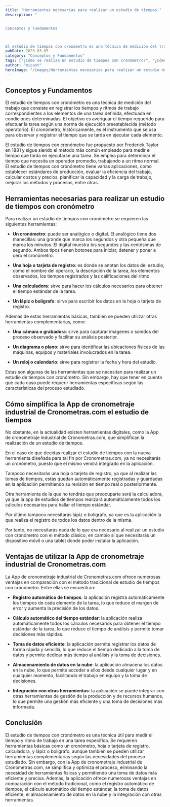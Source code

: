 ```yaml
---
title: "Herramientas necesarias para realizar un estudio de tiempos."
description: "


Conceptos y Fundamentos



El estudio de tiempos con cronómetro es una técnica de medición del trabajo que consiste en registrar los tiempos y ritm..."
pubDate: 2023-03-05
category: "Conceptos y Fundamentos"
tags: ["¿Cómo se realiza un estudio de tiempos con cronómetro?", "¿Cómo simplifica la App de cronometraje industrial de Cronometras.com el estudio de tiempos?", "¿Cuáles son las herramientas necesarias para realizar un estudio de tiempos con cronómetro?", "¿Cuáles son las ventajas de utilizar la App de cronometraje industrial de Cronometras.com?", "¿Qué es el estudio de tiempos con cronómetro?", "¿Qué es la App de cronometraje industrial de Cronometras.com?", "App de cronometraje industrial", "App de cronometraje industrial de Cronometras.com", "calculadora", "calcular costos y precios", "Cálculos", "calendario", "cámara", "cámara o grabadora", "Capacidad y carga de trabajo", "Costos y precios", "Cronometras.com", "cronómetro", "cronómetro analógico", "cronómetro digital", "diagrama de proceso", "diagrama o plano", "Dispositivo móvil", "dispositivo móvil o tablet", "Eficiencia del trabajo", "establecer estándares de producción", "Estándares de producción", "Estudio de tiempos", "Estudio de tiempos con cronómetro", "evaluar la eficiencia del trabajo", "Frederick Taylor", "herramientas complementarias", "herramientas para estudio de tiempos", "hoja de registro", "Hoja o tarjeta de registro", "instrumento de medición", "lápiz o bolígrafo", "Medición del trabajo", "mejorar los métodos y procesos", "Mejorar métodos y procesos", "método más común", "Método operatorio", "métodos y procesos", "Norma de ejecución preestablecida", "planificar la capacidad y la carga de trabajo", "registrar tiempos y ritmos de trabajo", "registro automático de tiempos.", "reloj", "reloj o calendario", "simplificar la realización de un estudio de tiempos", "Tablet", "tarea definida", "tiempo estándar", "Tiempos y ritmos de trabajo", "toma de datos eficiente", "Toma de tiempos"]
author: "micaot"
heroImage: "/images/Herramientas necesarias para realizar un estudio de tiempos.jpg"
---
```


## Conceptos y Fundamentos

El estudio de tiempos con cronómetro es una técnica de medición del trabajo que consiste en registrar los tiempos y ritmos de trabajo correspondientes a los elementos de una tarea definida, efectuada en condiciones determinadas. El objetivo es averiguar el tiempo requerido para efectuar la tarea según una norma de ejecución preestablecida (método operatorio). El cronómetro, históricamente, es el instrumento que se usa para observar y registrar el tiempo que se tarda en ejecutar cada elemento.

El estudio de tiempos con cronómetro fue propuesto por Frederick Taylor en 1881 y sigue siendo el método más común empleado para medir el tiempo que tarda en ejecutarse una tarea. Se emplea para determinar el tiempo que necesita un operador promedio, trabajando a un ritmo normal. El estudio de tiempos con cronómetro tiene varias aplicaciones, como establecer estándares de producción, evaluar la eficiencia del trabajo, calcular costos y precios, planificar la capacidad y la carga de trabajo, mejorar los métodos y procesos, entre otras.

## Herramientas necesarias para realizar un estudio de tiempos con cronómetro

Para realizar un estudio de tiempos con cronómetro se requieren las siguientes herramientas:

- **Un cronómetro**: puede ser analógico o digital. El analógico tiene dos manecillas: una grande que marca los segundos y otra pequeña que marca los minutos. El digital muestra los segundos y las centésimas de segundo. Ambos tipos tienen botones para iniciar, detener y poner a cero el cronómetro.

- **Una hoja o tarjeta de registro**: es donde se anotan los datos del estudio, como el nombre del operario, la descripción de la tarea, los elementos observados, los tiempos registrados y las calificaciones del ritmo.

- **Una calculadora**: sirve para hacer los cálculos necesarios para obtener el tiempo estándar de la tarea.

- **Un lápiz o bolígrafo**: sirve para escribir los datos en la hoja o tarjeta de registro.

Además de estas herramientas básicas, también se pueden utilizar otras herramientas complementarias, como:

- **Una cámara o grabadora**: sirve para capturar imágenes o sonidos del proceso observado y facilitar su análisis posterior.

- **Un diagrama o plano**: sirve para identificar las ubicaciones físicas de las máquinas, equipos y materiales involucrados en la tarea.

- **Un reloj o calendario**: sirve para registrar la fecha y hora del estudio.

Estas son algunas de las herramientas que se necesitan para realizar un estudio de tiempos con cronómetro. Sin embargo, hay que tener en cuenta que cada caso puede requerir herramientas específicas según las características del proceso estudiado.

## Cómo simplifica la App de cronometraje industrial de Cronometras.com el estudio de tiempos

No obstante, en la actualidad existen herramientas digitales, como la App de cronometraje industrial de Cronometras.com, que simplifican la realización de un estudio de tiempos.

En el caso de que decidas realizar el estudio de tiempos con la nueva herramienta diseñada para tal fin por Cronometras.com, ya no necesitarás un cronómetro, puesto que el mismo vendrá integrado en la aplicación.

Tampoco necesitarás una hoja o tarjeta de registro, ya que al realizar las tomas de tiempos, estás quedan automáticamente registradas y guardadas en la aplicación permitiendo su revisión en tiempo real o posteriormente.

Otra herramienta de la que no tendrás que preocuparte será la calculadora, ya que la app de estudios de tiempos realizará automáticamente todos los cálculos necesarios para hallar el tiempo estándar.

Por último tampoco necesitarás lápiz o bolígrafo, ya que es la aplicación la que realiza el registro de todos los datos dentro de la misma.

Por tanto, no necesitarás nada de lo que era necesario al realizar un estudio con cronómetro con el método clásico, en cambio sí que necesitarás un dispositivo móvil o una tablet donde poder instalar la aplicación.

## Ventajas de utilizar la App de cronometraje industrial de Cronometras.com

La App de cronometraje industrial de Cronometras.com ofrece numerosas ventajas en comparación con el método tradicional de estudio de tiempos con cronómetro. Entre ellas se encuentran:

- **Registro automático de tiempos**: la aplicación registra automáticamente los tiempos de cada elemento de la tarea, lo que reduce el margen de error y aumenta la precisión de los datos.

- **Cálculo automático del tiempo estándar**: la aplicación realiza automáticamente todos los cálculos necesarios para obtener el tiempo estándar de la tarea, lo que reduce el tiempo de análisis y permite tomar decisiones más rápidas.

- **Toma de datos eficiente**: la aplicación permite registrar los datos de forma rápida y sencilla, lo que reduce el tiempo dedicado a la toma de datos y permite dedicar más tiempo al análisis y la toma de decisiones.

- **Almacenamiento de datos en la nube**: la aplicación almacena los datos en la nube, lo que permite acceder a ellos desde cualquier lugar y en cualquier momento, facilitando el trabajo en equipo y la toma de decisiones.

- **Integración con otras herramientas**: la aplicación se puede integrar con otras herramientas de gestión de la producción y de recursos humanos, lo que permite una gestión más eficiente y una toma de decisiones más informada.

## Conclusión

El estudio de tiempos con cronómetro es una técnica útil para medir el tiempo y ritmo de trabajo en una tarea específica. Se requieren herramientas básicas como un cronómetro, hoja o tarjeta de registro, calculadora, y lápiz o bolígrafo, aunque también se pueden utilizar herramientas complementarias según las necesidades del proceso estudiado. Sin embargo, con la App de cronometraje industrial de Cronometras.com, se simplifica y optimiza el proceso, eliminando la necesidad de herramientas físicas y permitiendo una toma de datos más eficiente y precisa. Además, la aplicación ofrece numerosas ventajas en comparación con el método tradicional, como el registro automático de tiempos, el cálculo automático del tiempo estándar, la toma de datos eficiente, el almacenamiento de datos en la nube y la integración con otras herramientas.
